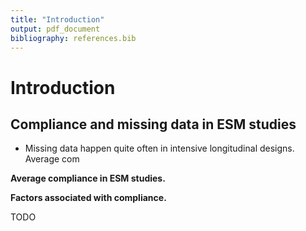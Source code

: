 ```yaml
---
title: "Introduction"
output: pdf_document
bibliography: references.bib
---
```


# Introduction

## Compliance and missing data in ESM studies

-   Missing data happen quite often in intensive longitudinal designs. Average com

**Average compliance in ESM studies.**

**Factors associated with compliance.**

TODO
